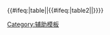 <includeonly>
{{#ifeq:{{{3| }}}|table|{{NewLine/table|{{{1}}}|{{{2}}}}}|{{#ifeq:{{{3| }}}|table2|{{NewLine/table2|{{{1}}}|{{{2}}}|{{{4}}}}}|{{NewLine/text}}}}}}</includeonly><noinclude>{{documentation}}
[[Category:辅助模板]]
</noinclude>